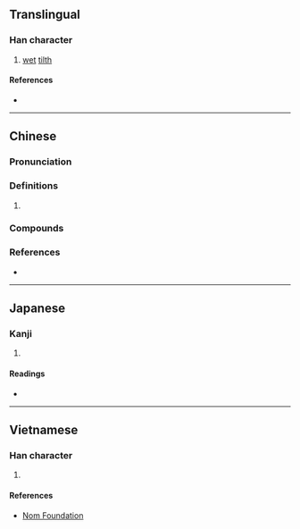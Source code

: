 {{character info}}
==Translingual==

===Han character===
{{Han char|rn=32|rad=土|as=11|sn=14|four=|canj=GYCB,XGYCB|ids=⿰土商}}

# [[wet]] [[tilth]]

====References====
* {{Han ref|kx=0238.110|dkj=05430|dj=0476.180|hdz=10482.080|uh=5892|ud=22674}}

----

==Chinese==
{{zh-forms|ss=垧}}

===Pronunciation===
{{zh-pron
|m=shāng
|c=soeng1
|cat=
}}

===Definitions===
{{zh-hanzi}}

# {{rfdef|zh}}

===Compounds===
{{zh-der|保墒|跑墒}}

===References===
* {{R:yue:Jyutping Database}}

----

==Japanese==

===Kanji===
{{ja-kanji|grade=|rs=土11}}

# {{rfdef|ja|sort=土11}}

====Readings====
* {{ja-readings|on=[[しょう]] (shō)|kun=}}

----

==Vietnamese==

===Han character===
{{vi-readings|reading=thương|rs=土11}}

# {{rfdef|vi|sort=土11}}

====References====
* [http://nomfoundation.org/common/nom_details.php?codepoint=5892 Nom Foundation]